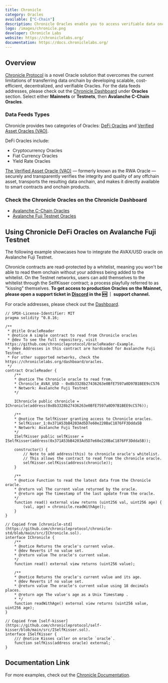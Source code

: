```yaml
---
title: Chronicle
category: Oracles
available: ["C-Chain"]
description: Chronicle Oracles enable you to access verifiable data onchain.
logo: /images/chronicle.png
developer: Chronicle Labs
website: https://chroniclelabs.org/
documentation: https://docs.chroniclelabs.org/
---
```


## Overview
[Chronicle Protocol](https://chroniclelabs.org/) is a novel Oracle solution that overcomes the current limitations of transferring data onchain by developing scalable, cost-efficient, decentralized, and verifiable Oracles.
For the data feeds addresses, please check out the [Chronicle Dashboard](https://chroniclelabs.org/dashboard) under **Oracles** section. Select either **Mainnets** or **Testnets**, then **Avalanche C-Chain Oracles**.

### Data Feeds Types
Chronicle provides two categories of Oracles: [DeFi Oracles](https://docs.chroniclelabs.org/Products/DeFiOracle/) and [Verified Asset Oracles (VAO)](https://docs.chroniclelabs.org/Products/DeFiOracle/).

DeFi Oracles include:
- Cryptocurrency Oracles
- Fiat Currency Oracles
- Yield Rate Oracles

[The Verified Asset Oracle (VAO)](https://docs.chroniclelabs.org/Products/VerifiedAssetOracle/) — formerly known as the RWA Oracle — securely and transparently verifies the integrity and quality of any offchain asset, transports the resulting data onchain, and makes it directly available to smart contracts and onchain products.

### Check the Chronicle Oracles on the Chronicle Dashboard

- [Avalanche C-Chain Oracles](https://chroniclelabs.org/dashboard/oracles#blockchain=AVAX)
- [Avalanche Fuji Testnet Oracles](https://chroniclelabs.org/dashboard/oracles#testnet=true&blockchain=FUJI)

## Using Chronicle DeFi Oracles on Avalanche Fuji Testnet

The following example showcases how to integrate the AVAX/USD oracle on Avalanche Fuji Testnet.

Chronicle contracts are read-protected by a whitelist, meaning you won't be able to read them onchain without your address being added to the whitelist. 
On the Testnet networks, users can add themselves to the whitelist through the SelfKisser contract; a process playfully referred to as "kissing" themselves. 
**To get access to production Oracles on the Mainnet, please open a support ticket in [Discord](https://discord.com/invite/CjgvJ9EspJ) in the 🆘 ｜ support channel.**

For oracle addresses, please check out the [Dashboard](https://chroniclelabs.org/dashboard/oracles).

```solidity
// SPDX-License-Identifier: MIT
pragma solidity ^0.8.16;

/**
 * @title OracleReader
 * @notice A simple contract to read from Chronicle oracles
 * @dev To see the full repository, visit https://github.com/chronicleprotocol/OracleReader-Example.
 * @dev Addresses in this contract are hardcoded for Avalanche Fuji Testnet.
 * For other supported networks, check the https://chroniclelabs.org/dashboard/oracles.
 */
contract OracleReader {
    /**
    * @notice The Chronicle oracle to read from.
    * Chronicle_AVAX_USD - 0x8b3328b27436263e0BfE7597a0D97B1BEE9cC576
    * Network: Avalanche Fuji Testnet
    */

    IChronicle public chronicle = IChronicle(address(0x8b3328b27436263e0BfE7597a0D97B1BEE9cC576));

    /**
    * @notice The SelfKisser granting access to Chronicle oracles.
    * SelfKisser_1:0x371A53bB4203Ad5D7e60e220BaC1876FF3Ddda5B
    * Network: Avalanche Fuji Testnet
    */
    ISelfKisser public selfKisser = ISelfKisser(address(0x371A53bB4203Ad5D7e60e220BaC1876FF3Ddda5B));

    constructor() {
        // Note to add address(this) to chronicle oracle's whitelist.
        // This allows the contract to read from the chronicle oracle.
        selfKisser.selfKiss(address(chronicle));
    }

    /**
    * @notice Function to read the latest data from the Chronicle oracle.
    * @return val The current value returned by the oracle.
    * @return age The timestamp of the last update from the oracle.
    */
    function read() external view returns (uint256 val, uint256 age) {
        (val, age) = chronicle.readWithAge();
    }
}

// Copied from [chronicle-std](https://github.com/chronicleprotocol/chronicle-std/blob/main/src/IChronicle.sol).
interface IChronicle {
    /**
    * @notice Returns the oracle's current value.
    * @dev Reverts if no value set.
    * @return value The oracle's current value.
    */
    function read() external view returns (uint256 value);

    /**
    * @notice Returns the oracle's current value and its age.
    * @dev Reverts if no value set.
    * @return value The oracle's current value using 18 decimals places.
    * @return age The value's age as a Unix Timestamp .
    * */
    function readWithAge() external view returns (uint256 value, uint256 age);
}

// Copied from [self-kisser](https://github.com/chronicleprotocol/self-kisser/blob/main/src/ISelfKisser.sol).
interface ISelfKisser {
    /// @notice Kisses caller on oracle `oracle`.
    function selfKiss(address oracle) external;
}
```

## Documentation Link
For more examples, check out the [Chronicle Documentation](https://docs.chroniclelabs.org/Developers/tutorials/Remix).